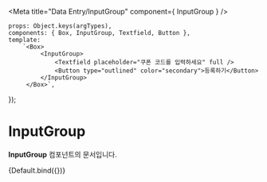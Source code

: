 
<Meta
    title="Data Entry/InputGroup"
    component={ InputGroup }
/>

    props: Object.keys(argTypes),
    components: { Box, InputGroup, Textfield, Button },
    template:
        `<Box>
             <InputGroup>
                 <Textfield placeholder="쿠폰 코드를 입력하세요" full />
                 <Button type="outlined" color="secondary">등록하기</Button>
             </InputGroup>
         </Box>`,
});

# InputGroup

**InputGroup** 컴포넌트의 문서입니다.

<Story name="Default" height="150px">
    {Default.bind({})}
</Story>

<ArgsTable story="Default" />
